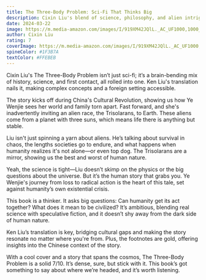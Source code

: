 ```yaml
---
title: The Three-Body Problem: Sci-Fi That Thinks Big
description: Cixin Liu's blend of science, philosophy, and alien intrigue.
date: 2024-03-22
image: https://m.media-amazon.com/images/I/919XM42JQlL._AC_UF1000,1000_QL80_.jpg
author: Cixin Liu
rating: 7
coverImage: https://m.media-amazon.com/images/I/919XM42JQlL._AC_UF1000,1000_QL80_.jpg
spineColor: #1F3B7A
textColor: #FFEBEB
---
```


Cixin Liu's The Three-Body Problem isn’t just sci-fi; it’s a brain-bending mix of history, science, and first contact, all rolled into one. Ken Liu's translation nails it, making complex concepts and a foreign setting accessible.

The story kicks off during China's Cultural Revolution, showing us how Ye Wenjie sees her world and family torn apart. Fast forward, and she's inadvertently inviting an alien race, the Trisolarans, to Earth. These aliens come from a planet with three suns, which means life there is anything but stable. 

Liu isn't just spinning a yarn about aliens. He’s talking about survival in chaos, the lengths societies go to endure, and what happens when humanity realizes it's not alone—or even top dog. The Trisolarans are a mirror, showing us the best and worst of human nature.

Yeah, the science is tight—Liu doesn’t skimp on the physics or the big questions about the universe. But it’s the human story that grabs you. Ye Wenjie's journey from loss to radical action is the heart of this tale, set against humanity’s own existential crisis.

This book is a thinker. It asks big questions: Can humanity get its act together? What does it mean to be civilized? It’s ambitious, blending real science with speculative fiction, and it doesn’t shy away from the dark side of human nature.

Ken Liu’s translation is key, bridging cultural gaps and making the story resonate no matter where you're from. Plus, the footnotes are gold, offering insights into the Chinese context of the story.

With a cool cover and a story that spans the cosmos, The Three-Body Problem is a solid 7/10. It’s dense, sure, but stick with it. This book’s got something to say about where we’re headed, and it’s worth listening.
